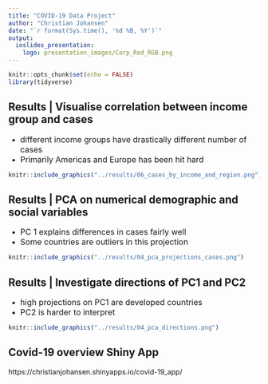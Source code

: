 ```yaml
---
title: "COVID-19 Data Project"
author: "Christian Johansen"
date: "`r format(Sys.time(), '%d %B, %Y')`"
output:
  ioslides_presentation:
    logo: presentation_images/Corp_Red_RGB.png
---
```


```r
knitr::opts_chunk$set(echo = FALSE)
library(tidyverse)
```

## Results | Visualise correlation between income group and cases
- <font size="3"> different income groups have drastically different number of cases</font>
- <font size="3"> Primarily Americas and Europe has been hit hard</font>

```r
knitr::include_graphics("../results/06_cases_by_income_and_region.png")
```

## Results | PCA on numerical demographic and social variables 
- <font size="3"> PC 1 explains differences in cases fairly well</font>
- <font size="3"> Some countries are outliers in this projection</font>

```r
knitr::include_graphics("../results/04_pca_projections_cases.png")
```

## Results | Investigate directions of PC1 and PC2
- <font size="3"> high projections on PC1 are developed countries</font>
- <font size="3"> PC2 is harder to interpret</font>
```r
knitr::include_graphics("../results/04_pca_directions.png")
```

## Covid-19 overview Shiny App

https://christianjohansen.shinyapps.io/covid-19_app/
